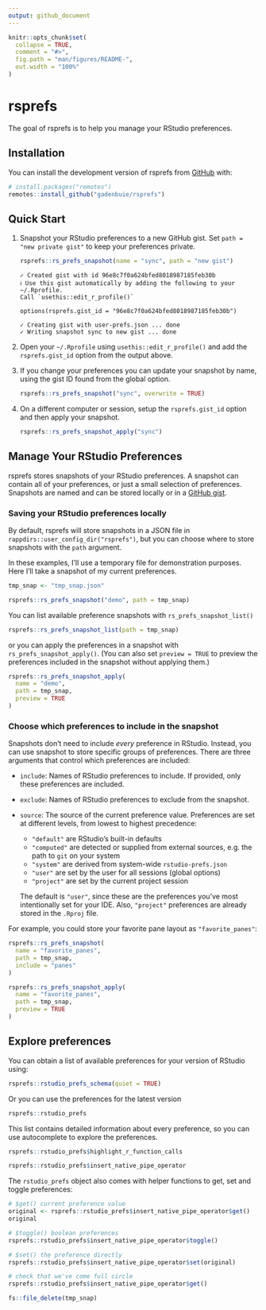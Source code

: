 ```yaml
---
output: github_document
---
```


<!-- README.md is generated from README.Rmd. Please edit that file -->

```r
knitr::opts_chunk$set(
  collapse = TRUE,
  comment = "#>",
  fig.path = "man/figures/README-",
  out.width = "100%"
)
```

# rsprefs

<!-- badges: start -->
<!-- badges: end -->

The goal of rsprefs is to help you manage your RStudio preferences.

## Installation

You can install the development version of rsprefs from [GitHub](https://github.com/) with:

``` r
# install.packages("remotes")
remotes::install_github("gadenbuie/rsprefs")
```

## Quick Start

1. Snapshot your RStudio preferences to a new GitHub gist.
   Set `path = "new private gist"` to keep your preferences private.
   
   ```r
   rsprefs::rs_prefs_snapshot(name = "sync", path = "new gist")
   ```
   ```
   ✓ Created gist with id 96e8c7f0a624bfed8018987185feb30b
   ℹ Use this gist automatically by adding the following to your ~/.Rprofile.
   Call `usethis::edit_r_profile()`     
  
   options(rsprefs.gist_id = "96e8c7f0a624bfed8018987185feb30b")
  
   ✓ Creating gist with user-prefs.json ... done
   ✓ Writing snapshot sync to new gist ... done
   ```
  
2. Open your `~/.Rprofile` using `usethis::edit_r_profile()` and add the `rsprefs.gist_id` option from the output above.

3. If you change your preferences you can update your snapshot by name, using the gist ID found from the global option.

   ```r
   rsprefs::rs_prefs_snapshot("sync", overwrite = TRUE)
   ```
   
4. On a different computer or session, setup the `rsprefs.gist_id` option and then apply your snapshot.

   ```r
   rsprefs::rs_prefs_snapshot_apply("sync")
   ```

## Manage Your RStudio Preferences

rsprefs stores snapshots of your RStudio preferences.
A snapshot can contain all of your preferences, or just a small selection of preferences.
Snapshots are named and can be stored locally or in a [GitHub gist](https://gist.github.com).

### Saving your RStudio preferences locally

By default, rsprefs will store snapshots in a JSON file in `rappdirs::user_config_dir("rsprefs")`,
but you can choose where to store snapshots with the `path` argument.

In these examples, I'll use a temporary file for demonstration purposes.
Here I'll take a snapshot of my current preferences.

```r
tmp_snap <- "tmp_snap.json"

rsprefs::rs_prefs_snapshot("demo", path = tmp_snap)
```

You can list available preference snapshots with `rs_prefs_snapshot_list()`

```r
rsprefs::rs_prefs_snapshot_list(path = tmp_snap)
```

or you can apply the preferences in a snapshot with `rs_prefs_snapshot_apply()`.
(You can also set `preview = TRUE` to preview the preferences included in the snapshot without applying them.)

```r
rsprefs::rs_prefs_snapshot_apply(
  name = "demo", 
  path = tmp_snap, 
  preview = TRUE
)
```

### Choose which preferences to include in the snapshot

Snapshots don't need to include _every_ preference in RStudio.
Instead, you can use snapshot to store specific groups of preferences.
There are three arguments that control which preferences are included:

- `include`: Names of RStudio preferences to include.
  If provided, only these preferences are included.
- `exclude`: Names of RStudio preferences to exclude from the snapshot.
- `source`: The source of the current preference value.
  Preferences are set at different levels, from lowest to highest precedence:

  - `"default"` are RStudio's built-in defaults
  - `"computed"` are detected or supplied from external sources, e.g. the
    path to `git` on your system
  - `"system"` are derived from system-wide `rstudio-prefs.json`
  - `"user"` are set by the user for all sessions (global options)
  - `"project"` are set by the current project session
  
  The default is `"user"`, since these are the preferences you've most
  intentionally set for your IDE. Also, `"project"` preferences are already
  stored in the `.Rproj` file.
  
For example, you could store your favorite pane layout as `"favorite_panes"`:

```r
rsprefs::rs_prefs_snapshot(
  name = "favorite_panes", 
  path = tmp_snap,
  include = "panes"
)

rsprefs::rs_prefs_snapshot_apply(
  name = "favorite_panes",
  path = tmp_snap,
  preview = TRUE
)
```
  
## Explore preferences

You can obtain a list of available preferences for your version of RStudio using:

```r
rsprefs::rstudio_prefs_schema(quiet = TRUE)
```

Or you can use the preferences for the latest version

```r
rsprefs::rstudio_prefs
```

This list contains detailed information about every preference, so you can use autocomplete to explore the preferences.

```r
rsprefs::rstudio_prefs$highlight_r_function_calls
```

```r
rsprefs::rstudio_prefs$insert_native_pipe_operator
```

The `rstudio_prefs` object also comes with helper functions to get, set and toggle preferences:

```r
# $get() current preference value
original <- rsprefs::rstudio_prefs$insert_native_pipe_operator$get()
original

# $toggle() boolean preferences
rsprefs::rstudio_prefs$insert_native_pipe_operator$toggle()

# $set() the preference directly
rsprefs::rstudio_prefs$insert_native_pipe_operator$set(original)

# check that we've come full circle
rsprefs::rstudio_prefs$insert_native_pipe_operator$get()
```

```r
fs::file_delete(tmp_snap)
```
